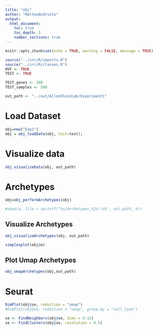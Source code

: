 ```yaml
---
title: "obj"
author: "MatteoAndriolo"
output: 
  html_document: 
    toc: true
    toc_depth: 3
    number_sections: true
---
```


```r
knitr::opts_chunk$set(echo = TRUE, warning = FALSE, message = TRUE)
```

```r
source("../src/R/imports.R")
source("../src/R/classes.R")
HVF <- TRUE
TEST <- TRUE 

TEST_genes <- 300
TEST_samples <- 500

out_path <- "../out/AllonKleinLab/Experiment1"
```

# Load Dataset
```r
obj=new("Exp1")
obj = obj_loadData(obj, test=test);
```
# Visualize data

```r
obj_visualizeData(obj, out_path)
```


# Archetypes
```r

obj=obj_performArchetypes(obj)

#save(a, file = sprintf("%s/Archetypes_%2d.rds", out_path, k))
```

## Visualize Archetypes
```r
obj_visualizeArchetypes(obj, out_path)
```

```r
simplexplot(obj@a)
```


## Plot Umap Archetypes

```r
obj_umapArchetypes(obj,out_path)
```


# Seurat
```r
DimPlot(obj@se, reduction = "umap")
#DimPlot(obj@se, reduction = "umap", group.by = "cell_type")
```

```r
se <- FindNeighbors(obj@se, dims = 6:15)
se <- FindClusters(obj@se, resolution = 0.5)
```
